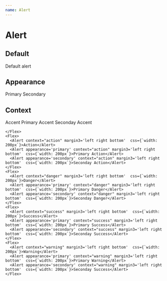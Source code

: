 ---
name: Alert
---


# Alert

<Props of={Alert} />

## Default

<Playground>
  <ThemeProvider>
    <Alert>Default alert</Alert>
  </ThemeProvider>
</Playground>

## Appearance

<Playground>
  <ThemeProvider>
    <Flex>
      <Alert
        appearance="primary"
        margin3="left right bottom"
        css={`
          width: 200px;
        `}>
        Primary
      </Alert>
      <Alert
        appearance="secondary"
        margin3="left right bottom"
        css={`
          width: 200px;
        `}>
        Secondary
      </Alert>
    </Flex>
  </ThemeProvider>
</Playground>

## Context

<Playground>
  <ThemeProvider>
    <Flex>
    <Alert context="accent" margin3='left right bottom' css={`width: 200px`}>Accent</Alert>
    <Alert appearance='primary' context="accent" margin3='left right bottom' css={`width: 200px`}>Primary Accent</Alert>
    <Alert appearance='secondary' context="accent" margin3='left right bottom'  css={`width: 200px`}>Seconday Accent</Alert>

    </Flex>
    <Flex>
      <Alert context="action" margin3='left right bottom'  css={`width: 200px`}>Action</Alert>
      <Alert appearance='primary' context="action" margin3='left right bottom'  css={`width: 200px`}>Primary Action</Alert>
      <Alert appearance='secondary' context="action" margin3='left right bottom'  css={`width: 200px`}>Seconday Action</Alert>
    </Flex>
    <Flex>
      <Alert context="danger" margin3='left right bottom'  css={`width: 200px`}>Danger</Alert>
      <Alert appearance='primary' context="danger" margin3='left right bottom'  css={`width: 200px`}>Primary Danger</Alert>
      <Alert appearance='secondary' context="danger" margin3='left right bottom'  css={`width: 200px`}>Seconday Danger</Alert>
    </Flex>
    <Flex>
      <Alert context="success" margin3='left right bottom'  css={`width: 200px`}>Success</Alert>
      <Alert appearance='primary' context="success" margin3='left right bottom'  css={`width: 200px`}>Primary Success</Alert>
      <Alert appearance='secondary' context="success" margin3='left right bottom'  css={`width: 200px`}>Seconday Success</Alert>
    </Flex>
    <Flex>
      <Alert context="warning" margin3='left right bottom'  css={`width: 200px`}>Warning</Alert>
      <Alert appearance='primary' context="warning" margin3='left right bottom'  css={`width: 200px`}>Primary Warning</Alert>
      <Alert appearance='secondary' context="warning" margin3='left right bottom'  css={`width: 200px`}>Seconday Success</Alert>
    </Flex>

  </ThemeProvider>
</Playground>
